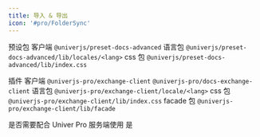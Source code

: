 ```yaml
---
title: 导入 & 导出
icon: '#pro/FolderSync'
---
```


预设包
  客户端 `@univerjs/preset-docs-advanced`
    语言包 `@univerjs/preset-docs-advanced/lib/locales/<lang>`
    css 包 `@univerjs/preset-docs-advanced/lib/index.css`

插件
  客户端 `@univerjs-pro/exchange-client` `@univerjs-pro/docs-exchange-client`
    语言包 `@univerjs-pro/exchange-client/locale/<lang>`
    css 包 `@univerjs-pro/exchange-client/lib/index.css`
  facade 包 `@univerjs-pro/exchange-client/lib/facade`

是否需要配合 Univer Pro 服务端使用 是
